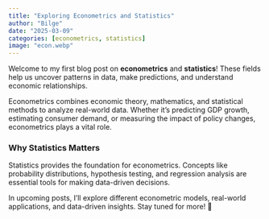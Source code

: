 ```yaml
---
title: "Exploring Econometrics and Statistics"
author: "Bilge"
date: "2025-03-09"
categories: [econometrics, statistics]
image: "econ.webp"
---
```


Welcome to my first blog post on **econometrics** and **statistics**! These fields help us uncover patterns in data, make predictions, and understand economic relationships.



Econometrics combines economic theory, mathematics, and statistical methods to analyze real-world data. Whether it's predicting GDP growth, estimating consumer demand, or measuring the impact of policy changes, econometrics plays a vital role.

### Why Statistics Matters  
Statistics provides the foundation for econometrics. Concepts like probability distributions, hypothesis testing, and regression analysis are essential tools for making data-driven decisions. 

In upcoming posts, I’ll explore different econometric models, real-world applications, and data-driven insights. Stay tuned for more! 🚀
